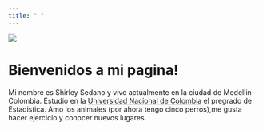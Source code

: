 ```yaml
---
title: " "
---
```


![](https://user-images.githubusercontent.com/36393037/36625049-1f2e6848-18e6-11e8-98a6-2b6d8905fb0e.jpg)

# Bienvenidos a mi pagina!

Mi nombre es Shirley Sedano y vivo actualmente en la ciudad de Medellin-Colombia. Estudio en la [Universidad Nacional de Colombia](http://medellin.unal.edu.co/) el pregrado de  Estadistica. Amo los animales (por ahora tengo cinco perros),me gusta hacer ejercicio y conocer nuevos lugares.




